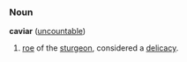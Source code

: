 ===Noun===
'''caviar''' ([[uncountable]])

# [[roe]] of the [[sturgeon]], considered a [[delicacy]].
